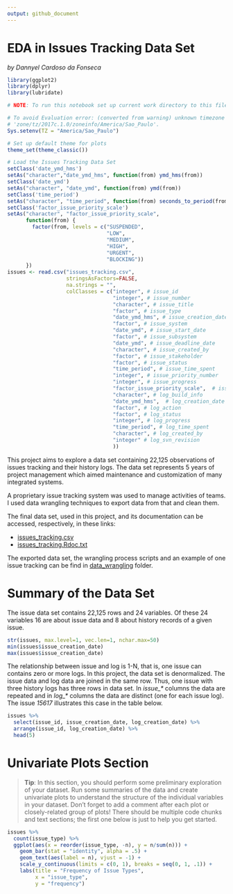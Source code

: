 ```yaml
---
output: github_document
---
```

EDA in Issues Tracking Data Set
================================================================================
*by Dannyel Cardoso da Fonseca* 

```r
library(ggplot2)
library(dplyr)
library(lubridate)
```

```r
# NOTE: To run this notebook set up current work directory to this file location

# To avoid Evaluation error: (converted from warning) unknown timezone 
# 'zone/tz/2017c.1.0/zoneinfo/America/Sao_Paulo'.
Sys.setenv(TZ = "America/Sao_Paulo")

# Set up default theme for plots
theme_set(theme_classic())
```

```r
# Load the Issues Tracking Data Set
setClass('date_ymd_hms')
setAs("character","date_ymd_hms", function(from) ymd_hms(from))
setClass('date_ymd')
setAs("character", "date_ymd", function(from) ymd(from))
setClass('time_period')
setAs("character", "time_period", function(from) seconds_to_period(from))
setClass('factor_issue_priority_scale')
setAs("character", "factor_issue_priority_scale", 
      function(from) {
        factor(from, levels = c("SUSPENDED",
                                "LOW",
                                "MEDIUM",
                                "HIGH",
                                "URGENT",
                                "BLOCKING"))
      })
issues <- read.csv("issues_tracking.csv", 
                   stringsAsFactors=FALSE, 
                   na.strings = "",
                   colClasses = c("integer", # issue_id
                                  "integer", # issue_number
                                  "character", # issue_title
                                  "factor", # issue_type
                                  "date_ymd_hms", # issue_creation_date
                                  "factor", # issue_system
                                  "date_ymd", # issue_start_date
                                  "factor", # issue_subsystem
                                  "date_ymd", # issue_deadline_date
                                  "character", # issue_created_by
                                  "factor", # issue_stakeholder
                                  "factor", # issue_status
                                  "time_period", # issue_time_spent
                                  "integer", # issue_priority_number
                                  "integer", # issue_progress
                                  "factor_issue_priority_scale",  # issue_priority_scale
                                  "character", # log_build_info
                                  "date_ymd_hms",  # log_creation_date
                                  "factor", # log_action
                                  "factor", # log_status
                                  "integer", # log_progress
                                  "time_period", # log_time_spent
                                  "character", # log_created_by 
                                  "integer" # log_svn_revision 
                                  ))
```

This project aims to explore a data set containing 22,125 observations of issues 
tracking and their history logs. The data set represents 5 years of project 
management which aimed maintenance and customization of many integrated systems.

A proprietary issue tracking system was used to manage activities of teams. I used 
data wrangling techniques to export data from that and clean them. 

The final data set, used in this project, and its documentation can be accessed, 
respectively, in these links: 

- [issues_tracking.csv](issues_tracking.csv)
- [issues_tracking.Rdoc.txt](issues_tracking.Rdoc.txt)

The exported data set, the wrangling process scripts and an example of one issue 
tracking can be find in [data_wrangling](data_wrangling) folder. 

# Summary of the Data Set

The issue data set contains 22,125 rows and 24 variables. Of these 24 variables 
16 are about issue data and 8 about history records of a given issue.

```r
str(issues, max.level=1, vec.len=1, nchar.max=50)
min(issues$issue_creation_date)
max(issues$issue_creation_date)
```

The relationship between issue and log is 1-N, that is, one issue can contains
zero or more logs. In this project, the data set is denormalized. The issue data 
and log data are joined in the same row. Thus, one issue with three history logs 
has three rows in data set. In *issue_\** columns the data are repeated and in 
*log_\** columns the data are distinct (one for each issue log). The issue 
*15617* illustrates this case in the table below.

```r
issues %>% 
  select(issue_id, issue_creation_date, log_creation_date) %>% 
  arrange(issue_id, log_creation_date) %>%
  head(5)
```

# Univariate Plots Section

> **Tip**: In this section, you should perform some preliminary exploration of
your dataset. Run some summaries of the data and create univariate plots to
understand the structure of the individual variables in your dataset. Don't
forget to add a comment after each plot or closely-related group of plots!
There should be multiple code chunks and text sections; the first one below is
just to help you get started.

```r
issues %>% 
  count(issue_type) %>% 
  ggplot(aes(x = reorder(issue_type, -n), y = n/sum(n))) + 
    geom_bar(stat = "identity", alpha = .5) +
    geom_text(aes(label = n), vjust = -1) +
    scale_y_continuous(limits = c(0, 1), breaks = seq(0, 1, .1)) +
    labs(title = "Frequency of Issue Types",
         x = "issue_type",
         y = "frequency")

```
